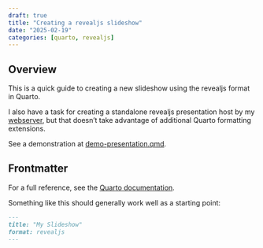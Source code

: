 ```yaml
---
draft: true
title: "Creating a revealjs slideshow"
date: "2025-02-19"
categories: [quarto, revealjs]
---
```


## Overview

This is a quick guide to creating a new slideshow using the revealjs format in Quarto.

::: {.aside}
I also have a task for creating a standalone revealjs presentation host by my [webserver](https://github.com/TimChild/webserver-template), but that doesn't take advantage of additional Quarto formatting extensions.
:::

See a demonstration at [demo-presentation.qmd](demo-presentation.qmd).

## Frontmatter

For a full reference, see the [Quarto documentation](https://quarto.org/docs/reference/formats/presentations/revealjs.html).

Something like this should generally work well as a starting point:

```markdown
---
title: "My Slideshow"
format: revealjs
---
```


